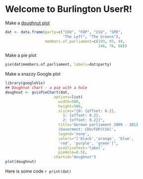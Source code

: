 Welcome to Burlington UserR!
========================================================

Make a [doughnut plot](http://www.r-bloggers.com/doughnut-chart-in-r-with-googlevis/)

```r
dat <- data.frame(party=c("CDU", "FDP", "CSU", "SPD",
                          "The Left", "The Greens"),
                  members.of.parliament=c(193, 93, 44, 
                                          146, 76, 68))
```

Make a pie plot
```r
pie(dat$members.of.parliament, labels=dat$party)
```

Make a snazzy Google plot

```r
library(googleVis)
## Doughnut chart - a pie with a hole
doughnut <- gvisPieChart(dat, 
                      options=list(
                        width=500,
                        height=500,
                        slices="{0: {offset: 0.2},
                          1: {offset: 0.2},
                          2: {offset: 0.2}}",
                        title='German parliament 2009 - 2013 
                        (Goverment: CDU/FDP/CSU)',
                        legend='none',
                        colors="['black','orange', 'blue', 
                        'red', 'purple', 'green']",
                        pieSliceText='label',
                        pieHole=0.5),
                      chartid="doughnut")
plot(doughnut)
```

Here is some code `r print(dat)`
